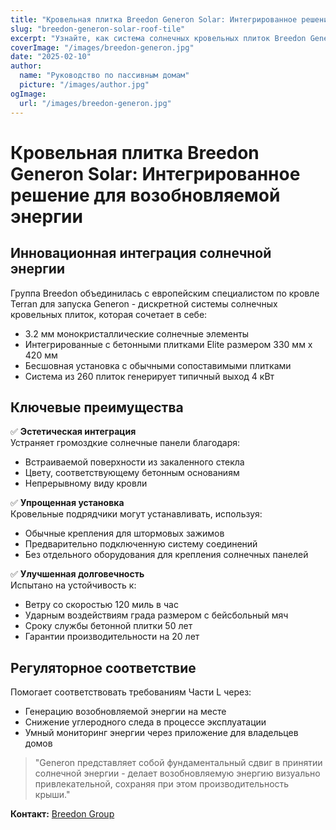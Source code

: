 ```yaml
---
title: "Кровельная плитка Breedon Generon Solar: Интегрированное решение для возобновляемой энергии"
slug: "breedon-generon-solar-roof-tile"
excerpt: "Узнайте, как система солнечных кровельных плиток Breedon Generon интегрирует генерацию возобновляемой энергии с традиционной эстетикой кровли."
coverImage: "/images/breedon-generon.jpg"
date: "2025-02-10"
author:
  name: "Руководство по пассивным домам"
  picture: "/images/author.jpg"
ogImage:
  url: "/images/breedon-generon.jpg"
---
```


# Кровельная плитка Breedon Generon Solar: Интегрированное решение для возобновляемой энергии

## Инновационная интеграция солнечной энергии

Группа Breedon объединилась с европейским специалистом по кровле Terran для запуска Generon - дискретной системы солнечных кровельных плиток, которая сочетает в себе:

- 3.2 мм монокристаллические солнечные элементы
- Интегрированные с бетонными плитками Elite размером 330 мм x 420 мм
- Бесшовная установка с обычными сопоставимыми плитками
- Система из 260 плиток генерирует типичный выход 4 кВт

## Ключевые преимущества

✅ **Эстетическая интеграция**  
Устраняет громоздкие солнечные панели благодаря:
- Встраиваемой поверхности из закаленного стекла
- Цвету, соответствующему бетонным основаниям
- Непрерывному виду кровли

✅ **Упрощенная установка**  
Кровельные подрядчики могут устанавливать, используя:
- Обычные крепления для штормовых зажимов
- Предварительно подключенную систему соединений
- Без отдельного оборудования для крепления солнечных панелей

✅ **Улучшенная долговечность**  
Испытано на устойчивость к:
- Ветру со скоростью 120 миль в час
- Ударным воздействиям града размером с бейсбольный мяч
- Сроку службы бетонной плитки 50 лет
- Гарантии производительности на 20 лет

## Регуляторное соответствие

Помогает соответствовать требованиям Части L через:
- Генерацию возобновляемой энергии на месте
- Снижение углеродного следа в процессе эксплуатации
- Умный мониторинг энергии через приложение для владельцев домов

> "Generon представляет собой фундаментальный сдвиг в принятии солнечной энергии - делает возобновляемую энергию визуально привлекательной, сохраняя при этом производительность крыши."  

**Контакт:** [Breedon Group](https://www.breedongroup.com)
